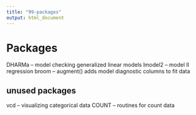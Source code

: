 ```yaml
---
title: "99-packages"
output: html_document
---
```


# Packages
DHARMa -- model checking generalized linear models
lmodel2 -- model II regression
broom -- augment() adds model diagnostic columns to fit data

## unused packages
vcd -- visualizing categorical data
COUNT -- routines for count data
